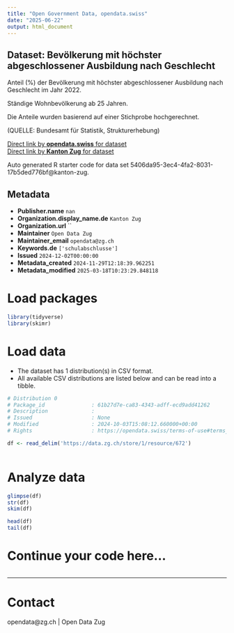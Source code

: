 ```yaml
---
title: "Open Government Data, opendata.swiss"
date: "2025-06-22"
output: html_document
---
```


## Dataset: Bevölkerung mit höchster abgeschlossener Ausbildung nach Geschlecht

Anteil (%) der Bevölkerung mit höchster abgeschlossener Ausbildung nach Geschlecht im Jahr 2022.

Ständige Wohnbevölkerung ab 25 Jahren.

Die Anteile wurden basierend auf einer Stichprobe hochgerechnet.

(QUELLE: Bundesamt für Statistik, Strukturerhebung)

[Direct link by **opendata.swiss** for dataset](https://opendata.swiss/de/dataset/bevolkerung-mit-hochster-abgeschlossener-ausbildung-nach-geschlecht)<br>
[Direct link by **Kanton Zug** for dataset](https://www.zg.ch/behoerden/gesundheitsdirektion/statistikfachstelle/themen/bildung)

Auto generated R starter code for data set 5406da95-3ec4-4fa2-8031-17b5ded776bf@kanton-zug.

## Metadata

- **Publisher.name** `nan`
- **Organization.display_name.de** `Kanton Zug`
- **Organization.url** ``
- **Maintainer** `Open Data Zug`
- **Maintainer_email** `opendata@zg.ch`
- **Keywords.de** `['schulabschlusse']`
- **Issued** `2024-12-02T00:00:00`
- **Metadata_created** `2024-11-29T12:18:39.962251`
- **Metadata_modified** `2025-03-18T10:23:29.848118`


# Load packages

```r

library(tidyverse)
library(skimr)

```

# Load data

-   The dataset has 1 distribution(s) in CSV format.
-   All available CSV distributions are listed below and can be read into a tibble.

```r

# Distribution 0
# Package_id               : 61b27d7e-ca83-4343-adff-ecd9add41262
# Description              : 
# Issued                   : None
# Modified                 : 2024-10-03T15:08:12.660000+00:00
# Rights                   : https://opendata.swiss/terms-of-use#terms_by

df <- read_delim('https://data.zg.ch/store/1/resource/672')



```

# Analyze data

```r

glimpse(df)
str(df)
skim(df)

head(df)
tail(df)

```

# Continue your code here...

```r

```

------------------------------------------------------------------------

# Contact

opendata@zg.ch | Open Data Zug
